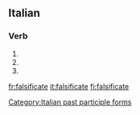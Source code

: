 ==Italian==

===Verb===
{{head|it|verb form}}

# {{inflection of|falsificare||2|p|pres|indc|lang=it}}
# {{inflection of|falsificare||2|p|impr|lang=it}}
# {{feminine plural of|falsificato|lang=it}}

[[Category:Italian past participle forms]]

[[fr:falsificate]]
[[it:falsificate]]
[[fi:falsificate]]